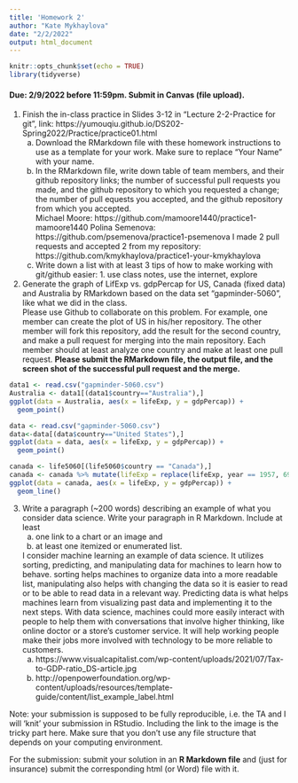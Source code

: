 ```yaml
---
title: 'Homework 2'
author: "Kate Mykhaylova"
date: "2/2/2022"
output: html_document
---
```


```r
knitr::opts_chunk$set(echo = TRUE)
library(tidyverse)
```

#### Due: 2/9/2022 before 11:59pm. Submit in Canvas (file upload).

1. Finish the in-class practice in Slides 3-12 in "Lecture 2-2-Practice for git", link: https://yumouqiu.github.io/DS202-Spring2022/Practice/practice01.html  
    a. Download the RMarkdown file with these homework instructions to use as a template for your work. Make sure to replace "Your Name" with your name.  
    b. In the RMarkdown file, write down table of team members, and their github repository links; the number of successful pull requests you made, and the github repository to which you requested a change; the number of pull 
    equests you accepted, and the github repository from which you accepted.  
      Michael Moore: https://github.com/mamoore1440/practice1-mamoore1440
      Polina Semenova: https://github.com/psemenova/practice1-psemenova
      I made 2 pull requests and accepted 2 from my repository: https://github.com/kmykhaylova/practice1-your-kmykhaylova
    c. Write down a list with at least 3 tips of how to make working with git/github easier: 1. use class notes, use the internet, explore

2. Generate the graph of LifExp vs. gdpPercap for US, Canada (fixed data) and Australia by RMarkdown based on the data set "gapminder-5060", like what we did in the class.  
Please use Github to collaborate on this problem. For example, one member can create the plot of US in his/her repository. The other member will fork this repository, add the result for the second country, and make a pull request for merging into the main repository. Each member should at least analyze one country and make at least one pull request. **Please submit the RMarkdown file, the output file, and the screen shot of the successful pull request and the merge.**
```r
data1 <- read.csv("gapminder-5060.csv")
Australia <- data1[(data1$country=="Australia"),]
ggplot(data = Australia, aes(x = lifeExp, y = gdpPercap)) +
  geom_point()
```

```r
data <- read.csv("gapminder-5060.csv")
data<-data[(data$country=="United States"),]
ggplot(data = data, aes(x = lifeExp, y = gdpPercap)) +
  geom_point()
```

```r
canada <- life5060[(life5060$country == "Canada"),]
canada <- canada %>% mutate(lifeExp = replace(lifeExp, year == 1957, 69.96))
ggplot(data = canada, aes(x = lifeExp, y = gdpPercap)) +
  geom_line()
```

3. Write a paragraph (~200 words) describing an example of what you consider data science. Write your paragraph in R Markdown. Include at least 
    a. one link to a chart or an image and 
    b. at least one itemized or enumerated list.
    
    I consider machine learning an example of data science. It utilizes sorting, predicting, and manipulating data for machines to learn how to behave. sorting helps machines to organize data into a more readable list, manipulating also helps with changing the data so it is easier to read or to be able to read data in a relevant way. Predicting data is what helps machines learn from visualizing past data and implementing it to the next steps. With data science, machines could more easily interact with people to help them with conversations that involve higher thinking, like online doctor or a store's customer service. It will help working people make their jobs more involved with technology to be more reliable to customers. 
    a. https://www.visualcapitalist.com/wp-content/uploads/2021/07/Tax-to-GDP-ratio_DS-article.jpg 
    b. http://openpowerfoundation.org/wp-content/uploads/resources/template-guide/content/list_example_label.html

Note: your submission is supposed to be fully reproducible, i.e. the TA and I will 'knit' your submission in RStudio. Including the link to the image is the tricky part here. Make sure that you don't use any file structure that depends on your computing environment.


For the submission: submit your solution in an **R Markdown file** and (just for insurance) submit the corresponding html (or Word) file with it. 
